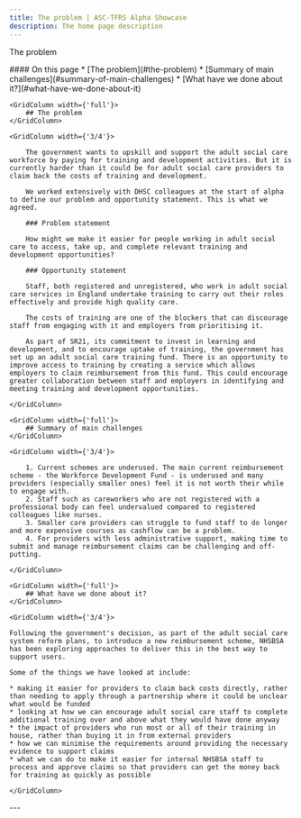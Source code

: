 ```yaml
---
title: The problem | ASC-TFRS Alpha Showcase
description: The home page description
---
```


<Heading caption='Understanding the problem' tag='h1'>The problem</Heading>

<GridRow>
    <GridColumn width={'1/3'}>
        <nav className="in-page-nav">
            #### On this page
            * [The problem](#the-problem)
            * [Summary of main challenges](#summary-of-main-challenges)
            * [What have we done about it?](#what-have-we-done-about-it)
        </nav>
    </GridColumn>
</GridRow>

<GridRow>

    <GridColumn width={'full'}>
        ## The problem
    </GridColumn>

    <GridColumn width={'3/4'}>

        The government wants to upskill and support the adult social care workforce by paying for training and development activities. But it is currently harder than it could be for adult social care providers to claim back the costs of training and development.

        We worked extensively with DHSC colleagues at the start of alpha to define our problem and opportunity statement. This is what we agreed.

        ### Problem statement

        How might we make it easier for people working in adult social care to access, take up, and complete relevant training and development opportunities?

        ### Opportunity statement

        Staff, both registered and unregistered, who work in adult social care services in England undertake training to carry out their roles effectively and provide high quality care.

        The costs of training are one of the blockers that can discourage staff from engaging with it and employers from prioritising it.

        As part of SR21, its commitment to invest in learning and development, and to encourage uptake of training, the government has set up an adult social care training fund. There is an opportunity to improve access to training by creating a service which allows employers to claim reimbursement from this fund. This could encourage greater collaboration between staff and employers in identifying and meeting training and development opportunities.

    </GridColumn>

</GridRow>

<GridRow>

    <GridColumn width={'full'}>
        ## Summary of main challenges
    </GridColumn>

    <GridColumn width={'3/4'}>

        1. Current schemes are underused. The main current reimbursement scheme - the Workforce Development Fund - is underused and many providers (especially smaller ones) feel it is not worth their while to engage with.
        2. Staff such as careworkers who are not registered with a professional body can feel undervalued compared to registered colleagues like nurses.
        3. Smaller care providers can struggle to fund staff to do longer and more expensive courses as cashflow can be a problem.
        4. For providers with less administrative support, making time to submit and manage reimbursement claims can be challenging and off-putting.

    </GridColumn>

</GridRow>

<GridRow>

    <GridColumn width={'full'}>
        ## What have we done about it?
    </GridColumn>

    <GridColumn width={'3/4'}>

    Following the government's decision, as part of the adult social care system reform plans, to introduce a new reimbursement scheme, NHSBSA has been exploring approaches to deliver this in the best way to support users.

    Some of the things we have looked at include:

    * making it easier for providers to claim back costs directly, rather than needing to apply through a partnership where it could be unclear what would be funded
    * looking at how we can encourage adult social care staff to complete additional training over and above what they would have done anyway
    * the impact of providers who run most or all of their training in house, rather than buying it in from external providers
    * how we can minimise the requirements around providing the necessary evidence to support claims
    * what we can do to make it easier for internal NHSBSA staff to process and approve claims so that providers can get the money back for training as quickly as possible

    </GridColumn>

</GridRow>

<GridRow>
    <GridColumn width={'full'}>
        ---
    </GridColumn>
</GridRow>
<GridRow>
    <GridColumn width={'1/2'}>
        <LinkBlock style="prev" url="/understanding/context" title="Understanding the problem" text="Context and policy overview" />
    </GridColumn>
    <GridColumn width={'1/2'}>
        <LinkBlock style="next" url="/understanding/research" title="Understanding the problem" text="Our research approach" />
    </GridColumn>
</GridRow>